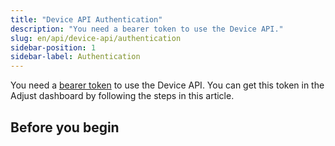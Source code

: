 ```yaml
---
title: "Device API Authentication"
description: "You need a bearer token to use the Device API."
slug: en/api/device-api/authentication
sidebar-position: 1
sidebar-label: Authentication
---
```


You need a [bearer token](https://developer.mozilla.org/en-US/docs/Web/HTTP/Authentication) to use the Device API. You can get this token in the Adjust dashboard by following the steps in this article.

## Before you begin


<Authentication />
